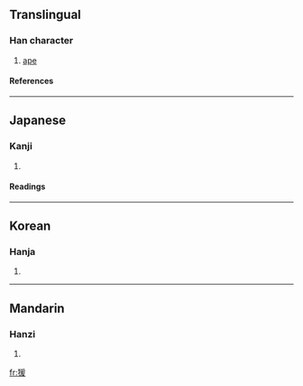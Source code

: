 ==Translingual==
===Han character===
{{Han char|rn=94|rad=犬|as=09|sn=12|four=|canj=大竹月一水 (KHBME)}}
# [[ape]]
====References====
{{Han ref|kx=0714.180|dkj=20525|dj=1126.170|hdz=21358.130|uh=7328|ud=29480}}

----
==Japanese==
===Kanji===
{{ja-kanji|grade=|rs=犬09}}
# {{defn|Japanese}} 
====Readings====
{{ja-readings|on=[[えん]] (en)|kun=[[さる]] (saru)|nanori=}}

----
==Korean==
===Hanja===
{{ko-hanja|hangeul=원|eumhun=|rv=won|mr=wŏn|y=wen}}
# {{defn|Korean}}

----
==Mandarin==
===Hanzi===
{{cmn-hanzi|pin=[[yuán]] ([[yuan2]])|wg=yüan<sup>2</sup>}}
# {{defn|Mandarin}}

[[fr:猨]]